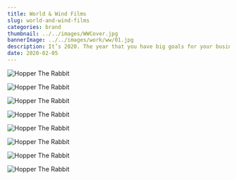 ```yaml
---
title: World & Wind Films
slug: world-and-wind-films
categories: brand
thumbnail: ../../images/WWCover.jpg
bannerImage: ../../images/work/ww/01.jpg
description: It’s 2020. The year that you have big goals for your business. If your business is brand new, you’re rethinking the logo you or a friend quickly created so you could launch. For more established businesses, you’re wondering if you should go through a rebrand. It seems like a lot of work and hassle, but thinking it would help you in the long run. 
date: 2020-02-05
---
```


![Hopper The Rabbit](../../images/work/ww/02.jpg)

![Hopper The Rabbit](../../images/work/ww/03.jpg)

![Hopper The Rabbit](../../images/work/ww/04.jpg)

![Hopper The Rabbit](../../images/work/ww/05.jpg)

![Hopper The Rabbit](../../images/work/ww/06.jpg)

![Hopper The Rabbit](../../images/work/ww/07.jpg)

![Hopper The Rabbit](../../images/work/ww/08.jpg)

![Hopper The Rabbit](../../images/work/ww/09.jpg)

